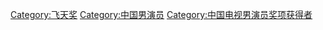 [[Category:飞天奖|Category:飞天奖]]
[[Category:中国男演员|Category:中国男演员]]
[[Category:中国电视男演员奖项获得者|Category:中国电视男演员奖项获得者]]